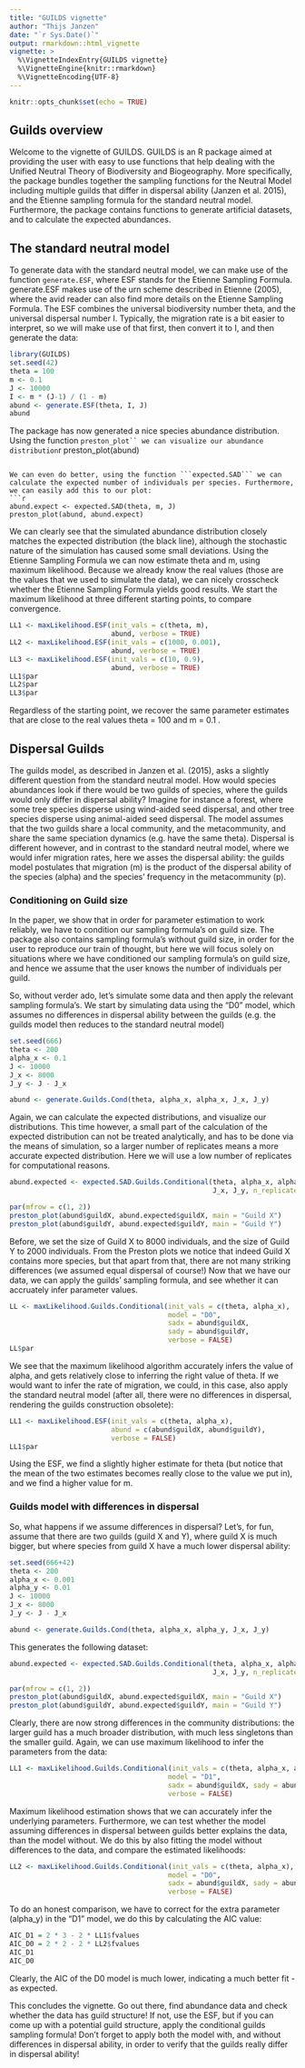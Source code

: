 ```yaml
---
title: "GUILDS vignette"
author: "Thijs Janzen"
date: "`r Sys.Date()`"
output: rmarkdown::html_vignette
vignette: >
  %\VignetteIndexEntry{GUILDS vignette}
  %\VignetteEngine{knitr::rmarkdown}
  %\VignetteEncoding{UTF-8}
---
```


```r
knitr::opts_chunk$set(echo = TRUE)
```

## Guilds overview

Welcome to the vignette of GUILDS. GUILDS is an R package aimed at providing the user with easy to use functions that help dealing with the Unified Neutral Theory of Biodiversity and Biogeography. More specifically, the package bundles together the sampling functions for the Neutral Model including multiple guilds that differ in dispersal ability (Janzen et al. 2015), and the Etienne sampling formula for the standard neutral model. Furthermore, the package contains functions to generate artificial datasets, and to calculate the expected abundances.

## The standard neutral model
To generate data with the standard neutral model, we can make use of the function ```generate.ESF```, where ESF stands for the Etienne Sampling Formula. generate.ESF makes use of the urn scheme described in Etienne (2005), where the avid reader can also find more details on the Etienne Sampling Formula. The ESF combines the universal biodiversity number theta, and the universal dispersal number I. Typically, the migration rate is a bit easier to interpret, so we will make use of that first, then convert it to I, and then generate the data:
```r
library(GUILDS)
set.seed(42)
theta = 100
m <- 0.1
J <- 10000
I <- m * (J-1) / (1 - m)
abund <- generate.ESF(theta, I, J)
abund
```
The package has now generated a nice species abundance distribution. Using the function ```preston_plot`` we can visualize our abundance distribution
```r
preston_plot(abund)
```

We can even do better, using the function ```expected.SAD``` we can calculate the expected number of individuals per species. Furthermore, we can easily add this to our plot:
```r
abund.expect <- expected.SAD(theta, m, J)
preston_plot(abund, abund.expect)
```

We can clearly see that the simulated abundance distribution closely matches the expected distribution (the black line), although the stochastic nature of the simulation has caused some small deviations. Using the Etienne Sampling Formula we can now estimate theta and m, using maximum likelihood. Because we already know the real values (those are the values that we used to simulate the data), we can nicely crosscheck whether the Etienne Sampling Formula yields good results. We start the maximum likelihood at three different starting points, to compare convergence.
```r
LL1 <- maxLikelihood.ESF(init_vals = c(theta, m),
                         abund, verbose = TRUE)
LL2 <- maxLikelihood.ESF(init_vals = c(1000, 0.001),
                         abund, verbose = TRUE)
LL3 <- maxLikelihood.ESF(init_vals = c(10, 0.9),
                         abund, verbose = TRUE)
LL1$par
LL2$par
LL3$par
```

Regardless of the starting point, we recover the same parameter estimates that are close to the real values theta = 100 and m = 0.1 .

## Dispersal Guilds
The guilds model, as described in Janzen et al. (2015), asks a slightly different question from the standard neutral model. How would species abundances look if there would be two guilds of species, where the guilds would only differ in dispersal ability? Imagine for instance a forest, where some tree species disperse using wind-aided seed dispersal, and other tree species disperse using animal-aided seed dispersal. 
The model assumes that the two guilds share a local community, and the metacommunity, and share the same speciation dynamics (e.g. have the same theta). Dispersal is different however, and in contrast to the standard neutral model, where we would infer migration rates, here we asses the dispersal ability: the guilds model postulates that migration (m) is the product of the dispersal ability of the species (alpha) and the species' frequency in the metacommunity (p). 

### Conditioning on Guild size
In the paper, we show that in order for parameter estimation to work reliably, we have to condition our sampling formula's on guild size. The package also contains sampling formula's without guild size, in order for the user to reproduce our train of thought, but here we will focus solely on situations where we have conditioned our sampling formula's on guild size, and hence we assume that the user knows the number of individuals per guild. 

So, without verder ado, let's simulate some data and then apply the relevant sampling formula's. We start by simulating data using the "D0" model, which assumes no differences in dispersal ability between the guilds (e.g. the guilds model then reduces to the standard neutral model)
```r
set.seed(666)
theta <- 200
alpha_x <- 0.1
J <- 10000
J_x <- 8000
J_y <- J - J_x

abund <- generate.Guilds.Cond(theta, alpha_x, alpha_x, J_x, J_y)
```

Again, we can calculate the expected distributions, and visualize our distributions. This time however, a small part of the calculation of the expected distribution can not be treated analytically, and has to be done via the means of simulation, so a larger number of replicates means a more accurate expected distribution. Here we will use a low number of replicates for computational reasons.
```r
abund.expected <- expected.SAD.Guilds.Conditional(theta, alpha_x, alpha_x,
                                                  J_x, J_y, n_replicates = 5)

par(mfrow = c(1, 2))
preston_plot(abund$guildX, abund.expected$guildX, main = "Guild X")
preston_plot(abund$guildY, abund.expected$guildY, main = "Guild Y")
```

Before, we set the size of Guild X to 8000 individuals, and the size of Guild Y to 2000 individuals. From the Preston plots we notice that indeed Guild X contains more species, but that apart from that, there are not many striking differences (we assumed equal dispersal of course!)
Now that we have our data, we can apply the guilds' sampling formula, and see whether it can accruately infer parameter values.
```r
LL <- maxLikelihood.Guilds.Conditional(init_vals = c(theta, alpha_x), 
                                       model = "D0",
                                       sadx = abund$guildX, 
                                       sady = abund$guildY,
                                       verbose = FALSE)
LL$par
```

We see that the maximum likelihood algorithm accurately infers the value of alpha, and gets relatively close to inferring the right value of theta. If we would want to infer the rate of migration, we could, in this case, also apply the standard neutral model (after all, there were no differences in dispersal, rendering the guilds construction obsolete):
```r
LL1 <- maxLikelihood.ESF(init_vals = c(theta, alpha_x),
                         abund = c(abund$guildX, abund$guildY), 
                         verbose = FALSE)
LL1$par
```

Using the ESF, we find a slightly higher estimate for theta (but notice that the mean of the two estimates becomes really close to the value we put in), and we find a higher value for m.

### Guilds model with differences in dispersal

So, what happens if we assume differences in dispersal? Let's, for fun, assume that there are two guilds (guild X and Y), where guild X is much bigger, but where species from guild X have a much lower dispersal ability:
```r
set.seed(666+42)
theta <- 200
alpha_x <- 0.001
alpha_y <- 0.01
J <- 10000
J_x <- 8000
J_y <- J - J_x

abund <- generate.Guilds.Cond(theta, alpha_x, alpha_y, J_x, J_y)
```

This generates the following dataset:
```r
abund.expected <- expected.SAD.Guilds.Conditional(theta, alpha_x, alpha_y,
                                                  J_x, J_y, n_replicates = 5)

par(mfrow = c(1, 2))
preston_plot(abund$guildX, abund.expected$guildX, main = "Guild X")
preston_plot(abund$guildY, abund.expected$guildY, main = "Guild Y")
```

Clearly, there are now strong differences in the community distributions: the larger guild has a much broader distribution, with much less singletons than the smaller guild. Again, we can use maximum likelihood to infer the parameters from the data:
```r
LL1 <- maxLikelihood.Guilds.Conditional(init_vals = c(theta, alpha_x, alpha_y), 
                                       model = "D1",
                                       sadx = abund$guildX, sady = abund$guildY,
                                       verbose = FALSE)
```
Maximum likelihood estimation shows that we can accurately infer the underlying parameters.
Furthermore, we can test whether the model assuming differences in dispersal between guilds better explains the data, than the model without. We do this by also fitting the model without differences to the data, and compare the estimated likelihoods:
```r
LL2 <- maxLikelihood.Guilds.Conditional(init_vals = c(theta, alpha_x), 
                                       model = "D0",
                                       sadx = abund$guildX, sady = abund$guildY,
                                       verbose = FALSE)
```

To do an honest comparison, we have to correct for the extra parameter (alpha_y) in the "D1" model, we do this by calculating the AIC value:
```r
AIC_D1 = 2 * 3 - 2 * LL1$fvalues
AIC_D0 = 2 * 2 - 2 * LL2$fvalues
AIC_D1
AIC_D0
```
Clearly, the AIC of the D0 model is much lower, indicating a much better fit - as expected.

This concludes the vignette. Go out there, find abundance data and check whether the data has guild structure! If not, use the ESF, but if you can come up with a potential guild structure, apply the conditional guilds sampling formula! Don't forget to apply both the model with, and without differences in dispersal ability, in order to verify that the guilds really differ in dispersal ability!